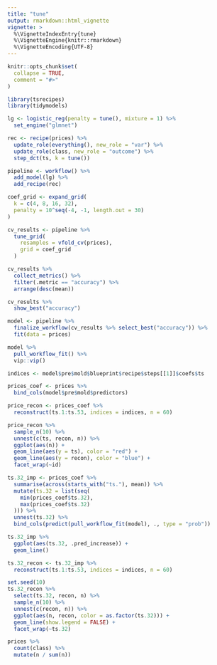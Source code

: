 ```yaml
---
title: "tune"
output: rmarkdown::html_vignette
vignette: >
  %\VignetteIndexEntry{tune}
  %\VignetteEngine{knitr::rmarkdown}
  %\VignetteEncoding{UTF-8}
---
```


```r
knitr::opts_chunk$set(
  collapse = TRUE,
  comment = "#>"
)
```

```r
library(tsrecipes)
library(tidymodels)
```

```r
lg <- logistic_reg(penalty = tune(), mixture = 1) %>%
  set_engine("glmnet")
```


```r
rec <- recipe(prices) %>%
  update_role(everything(), new_role = "var") %>%
  update_role(class, new_role = "outcome") %>%
  step_dct(ts, k = tune())
```


```r
pipeline <- workflow() %>%
  add_model(lg) %>%
  add_recipe(rec)
```

```r
coef_grid <- expand_grid(
  k = c(4, 8, 16, 32), 
  penalty = 10^seq(-4, -1, length.out = 30)
)
```

```r
cv_results <- pipeline %>%
  tune_grid(
    resamples = vfold_cv(prices),
    grid = coef_grid
  )
```

```r
cv_results %>%
  collect_metrics() %>%
  filter(.metric == "accuracy") %>%
  arrange(desc(mean))
```

```r
cv_results %>%
  show_best("accuracy")
```

```r
model <- pipeline %>%
  finalize_workflow(cv_results %>% select_best("accuracy")) %>%
  fit(data = prices)
```

```r
model %>%
  pull_workflow_fit() %>%
  vip::vip()
```

```r
indices <- model$pre$mold$blueprint$recipe$steps[[1]]$coefs$ts
```

```r
prices_coef <- prices %>%
  bind_cols(model$pre$mold$predictors)

price_recon <- prices_coef %>%
  reconstruct(ts.1:ts.53, indices = indices, n = 60)
```

```r
price_recon %>%
  sample_n(10) %>%
  unnest(c(ts, recon, n)) %>%
  ggplot(aes(n)) +
  geom_line(aes(y = ts), color = "red") +
  geom_line(aes(y = recon), color = "blue") +
  facet_wrap(~id)
```

```r
ts.32_imp <- prices_coef %>%
  summarise(across(starts_with("ts."), mean)) %>%
  mutate(ts.32 = list(seq(
    min(prices_coef$ts.32), 
    max(prices_coef$ts.32)
  ))) %>%
  unnest(ts.32) %>%
  bind_cols(predict(pull_workflow_fit(model), ., type = "prob"))

ts.32_imp %>%
  ggplot(aes(ts.32, .pred_increase)) +
  geom_line()
```

```r
ts.32_recon <- ts.32_imp %>%
  reconstruct(ts.1:ts.53, indices = indices, n = 60)
```

```r
set.seed(10)
ts.32_recon %>%
  select(ts.32, recon, n) %>%
  sample_n(10) %>%
  unnest(c(recon, n)) %>%
  ggplot(aes(n, recon, color = as.factor(ts.32))) +
  geom_line(show.legend = FALSE) +
  facet_wrap(~ts.32)
```

```r
prices %>%
  count(class) %>%
  mutate(n / sum(n))
```

